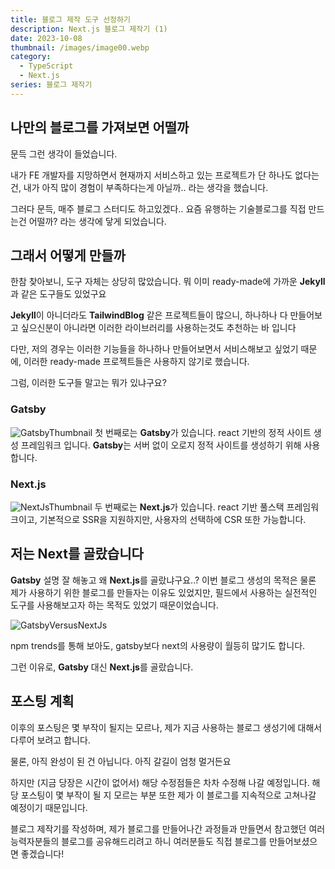 ```yaml
---
title: 블로그 제작 도구 선정하기
description: Next.js 블로그 제작기 (1)
date: 2023-10-08
thumbnail: /images/image00.webp
category:
  - TypeScript
  - Next.js
series: 블로그 제작기
---
```


## 나만의 블로그를 가져보면 어떨까

문득 그런 생각이 들었습니다.

내가 FE 개발자를 지망하면서 현재까지 서비스하고 있는 프로젝트가 단 하나도 없다는건,
내가 아직 많이 경험이 부족하다는게 아닐까.. 라는 생각을 했습니다.

그러다 문득, 매주 블로그 스터디도 하고있겠다.. 요즘 유행하는 기술블로그를 직접 만드는건 어떨까? 라는 생각에 닿게 되었습니다.

## 그래서 어떻게 만들까

한참 찾아보니, 도구 자체는 상당히 많았습니다.
뭐 이미 ready-made에 가까운 **Jekyll**과 같은 도구들도 있었구요

**Jekyll**이 아니더라도 **TailwindBlog** 같은 프로젝트들이 많으니, 하나하나 다 만들어보고 싶으신분이 아니라면 이러한 라이브러리를 사용하는것도 추천하는 바 입니다

다만, 저의 경우는 이러한 기능들을 하나하나 만들어보면서 서비스해보고 싶었기 때문에, 이러한 ready-made 프로젝트들은 사용하지 않기로 했습니다.

그럼, 이러한 도구들 말고는 뭐가 있냐구요?

### Gatsby

![GatsbyThumbnail](</images/2023/2023_10/2023_10_08/2023_10_08_(1).webp>)
첫 번째로는 **Gatsby**가 있습니다. react 기반의 정적 사이트 생성 프레임워크 입니다.
**Gatsby**는 서버 없이 오로지 정적 사이트를 생성하기 위해 사용합니다.

### Next.js

![NextJsThumbnail](</images/2023/2023_10/2023_10_08/2023_10_08_(2).webp>)
두 번째로는 **Next.js**가 있습니다. react 기반 풀스택 프레임워크이고, 기본적으로 SSR을 지원하지만,
사용자의 선택하에 CSR 또한 가능합니다.

## 저는 Next를 골랐습니다

**Gatsby** 설명 잘 해놓고 왜 **Next.js**를 골랐냐구요..?
이번 블로그 생성의 목적은 물론 제가 사용하기 위한 블로그를 만들자는 이유도 있었지만,
필드에서 사용하는 실전적인 도구를 사용해보고자 하는 목적도 있었기 때문이었습니다.

![GatsbyVersusNextJs](</images/2023/2023_10/2023_10_08/2023_10_08_(3).webp>)

npm trends를 통해 보아도, gatsby보다 next의 사용량이 월등히 많기도 합니다.

그런 이유로, **Gatsby** 대신 **Next.js**를 골랐습니다.

## 포스팅 계획

이후의 포스팅은 몇 부작이 될지는 모르나, 제가 지금 사용하는 블로그 생성기에 대해서 다루어 보려고 합니다.

물론, 아직 완성이 된 건 아닙니다. 아직 갈길이 엄청 멀거든요

하지만 (지금 당장은 시간이 없어서) 해당 수정점들은 차차 수정해 나갈 예정입니다.
해당 포스팅이 몇 부작이 될 지 모르는 부분 또한 제가 이 블로그를 지속적으로 고쳐나갈 예정이기 때문입니다.

블로그 제작기를 작성하며, 제가 블로그를 만들어나간 과정들과 만들면서 참고했던 여러 능력자분들의 블로그를 공유해드리려고 하니 여러분들도 직접 블로그를 만들어보셨으면 좋겠습니다!
